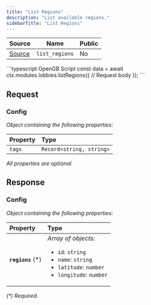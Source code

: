 ```yaml
---
title: "List Regions"
description: "List available regions."
sidebarTitle: "List Regions"
---
```


| Source                                                                                                      | Name       | Public     |
| ----------------------------------------------------------------------------------------------------------- | ---------- | ---------- |
| [Source](https://github.com/rivet-gg/opengb-modules/tree/main/modules/lobbies/scripts/list_regions.ts) | `list_regions` | No |

<RequestExample>
```typescript OpenGB Script
const data = await ctx.modules.lobbies.listRegions({
  // Request body
});
```

</RequestExample>

## Request



### Config

_Object containing the following properties:_

| Property | Type                     |
| :------- | :----------------------- |
| `tags`   | `Record<string, string>` |

_All properties are optional._


## Response



### Config

_Object containing the following properties:_

| Property           | Type                                                                                                                                          |
| :----------------- | :-------------------------------------------------------------------------------------------------------------------------------------------- |
| **`regions`** (\*) | _Array of objects:_<br /><ul><li>`id`: `string`</li><li>`name`: `string`</li><li>`latitude`: `number`</li><li>`longitude`: `number`</li></ul> |

_(\*) Required._

